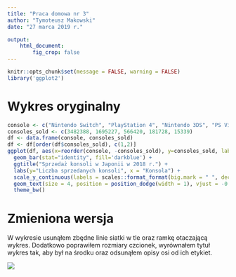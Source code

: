 ```yaml
---
title: "Praca domowa nr 3"
author: "Tymoteusz Makowski"
date: "27 marca 2019 r."

output:
    html_document:
        fig_crop: false
---
```


```r
knitr::opts_chunk$set(message = FALSE, warning = FALSE)
library('ggplot2')
```

# Wykres oryginalny
```r
console <- c("Nintendo Switch", "PlayStation 4", "Nintendo 3DS", "PS Vita", "Xbox One")
consoles_sold <- c(3482388, 1695227, 566420, 181728, 15339)
df <- data.frame(console, consoles_sold)
df <- df[order(df$consoles_sold), c(1,2)]
ggplot(df, aes(x=reorder(console, -consoles_sold), y=consoles_sold, label = consoles_sold)) + 
  geom_bar(stat="identity", fill='darkblue') + 
  ggtitle("Sprzedaż konsoli w Japonii w 2018 r.") +
  labs(y="Liczba sprzedanych konsoli", x = "Konsola") +
  scale_y_continuous(labels = scales::format_format(big.mark = " ", decimal.mark = ",", scientific = FALSE)) +
  geom_text(size = 4, position = position_dodge(width = 1), vjust = -0.4) +
  theme_bw()
```

# Zmieniona wersja

W wykresie usunąłem zbędne linie siatki w tle oraz ramkę otaczającą wykres. Dodatkowo poprawiłem rozmiary czcionek, wyrównałem tytuł wykres tak, aby był na środku oraz odsunąłem opisy osi od ich etykiet.

![](updated_plot.png)